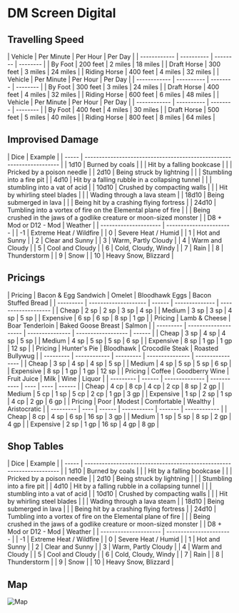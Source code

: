 # DM Screen Digital
## Travelling Speed
<Tabs>
  <TabItem label="Slow" value="first">
    | Vehicle      | Per Minute | Per Hour | Per Day  |
    | ------------ | ---------- | -------- | -------- |
    | By Foot      | 200 feet   | 2 miles  | 18 miles |
    | Draft Horse  | 300 feet   | 3 miles  | 24 miles |
    | Riding Horse | 400 feet   | 4 miles  | 32 miles |
  </TabItem>
  <TabItem label="Normal" value="second">
    | Vehicle      | Per Minute | Per Hour | Per Day  |
    | ------------ | ---------- | -------- | -------- |
    | By Foot      | 300 feet   | 3 miles  | 24 miles |
    | Draft Horse  | 400 feet   | 4 miles  | 32 miles |
    | Riding Horse | 600 feet   | 6 miles  | 48 miles |
  </TabItem>
  <TabItem label="Fast" value="third">
    | Vehicle      | Per Minute | Per Hour | Per Day  |
    | ------------ | ---------- | -------- | -------- |
    | By Foot      | 400 feet   | 4 miles  | 30 miles |
    | Draft Horse  | 500 feet   | 5 miles  | 40 miles |
    | Riding Horse | 800 feet   | 8 miles  | 64 miles |
  </TabItem>
</Tabs>

## Improvised Damage
<Tabs>
  <TabItem label="Imrpovised Damage" value="first">
    | Dice  | Example                                                               |
    | ----- | --------------------------------------------------------------------- |
    | 1d10  | Burned by coals                                                       |
    |       | Hit by a falling bookcase                                             |
    |       | Pricked by a poison needle                                            |
    | 2d10  | Being struck by lightning                                             |
    |       | Stumbling into a fire pit                                             |
    | 4d10  | Hit by a falling rubble in a collapsing tunnel                        |
    |       | stumbling into a vat of acid                                          |
    | 10d10 | Crushed by compacting walls                                           |
    |       | Hit by whirling steel blades                                          |
    |       | Wading through a lava steam                                           |
    | 18d10 | Being submerged in lava                                               |
    |       | Being hit by a crashing flying fortress                               |
    | 24d10 | Tumbling into a vortex of fire on the Elemental plane of fire         |
    |       | Being crushed in the jaws of a godlike creature or moon-sized monster |
  </TabItem>
  <TabItem label="Weather" value="second">
    | D8 + Mod or D12 - Mod | Weather                 |
    | --------------------- | ----------------------- |
    | -1                    | Extreme Heat / Wildfire |
    | 0                     | Severe Heat / Humid     |
    | 1                     | Hot and Sunny           |
    | 2                     | Clear and Sunny         |
    | 3                     | Warm, Partly Cloudy     |
    | 4                     | Warm and Cloudy         |
    | 5                     | Cool and Cloudy         |
    | 6                     | Cold, Cloudy, Windy     |
    | 7                     | Rain                    |
    | 8                     | Thunderstorm            |
    | 9                     | Snow                    |
    | 10                    | Heavy Snow, Blizzard    |
  </TabItem>
</Tabs>

## Pricings
<Tabs>
  <TabItem label="Breakfast" value="first">
    | Pricing   | Bacon & Egg Sandwich | Omelet | Bloodhawk Eggs | Bacon Stuffed Bread |
    | --------- | -------------------- | ------ | -------------- | ------------------- |
    | Cheap     | 2 sp                 | 2 sp   | 3 sp           | 4 sp                |
    | Medium    | 3 sp                 | 3 sp   | 4 sp           | 5 sp                |
    | Expensive | 6 sp                 | 6 sp   | 8 sp           | 1 gp                | 
  </TabItem>
  <TabItem label="Lunch" value="second">
    | Pricing   | Lamb & Cheese        | Boar Tenderloin | Baked Goose Breast | Salmon |
    | --------- | -------------------- | --------------- | ------------------ | ------ |
    | Cheap     | 3 sp                 | 4 sp            | 4 sp               | 5 sp   |
    | Medium    | 4 sp                 | 5 sp            | 5 sp               | 6 sp   |
    | Expensive | 8 sp                 | 1 gp            | 1 gp               | 12 sp  |  
  </TabItem>
  <TabItem label="Dinner" value="third">
    | Pricing   | Hunter's Pie | Bloodhawk | Crocodile Steak | Roasted Bullywug |
    | --------- | ------------ | --------- | --------------- | ---------------- |
    | Cheap     | 3 sp         | 4 sp      | 4 sp            | 5 sp             |
    | Medium    | 4 sp         | 5 sp      | 5 sp            | 6 sp             |
    | Expensive | 8 sp         | 1 gp      | 1 gp            | 12 sp            |
  </TabItem>
  <TabItem label="Drinks" value="fourth">
    | Pricing   | Coffee | Goodberry Wine | Fruit Juice | Milk | Wine | Liquor |
    | --------- | ------ | -------------- | ----------- | ---- | ---- | ------ |
    | Cheap     | 4 cp   | 8 cp           | 4 cp        | 2 cp | 8 sp | 2 gp   |
    | Medium    | 5 cp   | 1 sp           | 5 cp        | 2 cp | 1 gp | 3 gp   |
    | Expensive | 1 sp   | 2 sp           | 1 sp        | 4 cp | 2 gp | 6 gp   |
  </TabItem>
  <TabItem label="Inn Stay (per day)" value="fifth">
    | Pricing   | Poor | Modest | Comfortable | Wealthy | Aristocratic |
    | --------- | ---- | ------ | ----------- | ------- | ------------ |
    | Cheap     | 8 cp | 4 sp   | 6 sp        | 16 sp   | 3 gp         |
    | Medium    | 1 sp | 5 sp   | 8 sp        | 2 gp    | 4 gp         |
    | Expensive | 2 sp | 1 gp   | 16 sp       | 4 gp    | 8 gp         |
  </TabItem>
</Tabs>

## Shop Tables
<Tabs>
  <TabItem label="Imrpovised Damage" value="first">
    | Dice  | Example                                                               |
    | ----- | --------------------------------------------------------------------- |
    | 1d10  | Burned by coals                                                       |
    |       | Hit by a falling bookcase                                             |
    |       | Pricked by a poison needle                                            |
    | 2d10  | Being struck by lightning                                             |
    |       | Stumbling into a fire pit                                             |
    | 4d10  | Hit by a falling rubble in a collapsing tunnel                        |
    |       | stumbling into a vat of acid                                          |
    | 10d10 | Crushed by compacting walls                                           |
    |       | Hit by whirling steel blades                                          |
    |       | Wading through a lava steam                                           |
    | 18d10 | Being submerged in lava                                               |
    |       | Being hit by a crashing flying fortress                               |
    | 24d10 | Tumbling into a vortex of fire on the Elemental plane of fire         |
    |       | Being crushed in the jaws of a godlike creature or moon-sized monster |
  </TabItem>
  <TabItem label="Weather" value="second">
    | D8 + Mod or D12 - Mod | Weather                 |
    | --------------------- | ----------------------- |
    | -1                    | Extreme Heat / Wildfire |
    | 0                     | Severe Heat / Humid     |
    | 1                     | Hot and Sunny           |
    | 2                     | Clear and Sunny         |
    | 3                     | Warm, Partly Cloudy     |
    | 4                     | Warm and Cloudy         |
    | 5                     | Cool and Cloudy         |
    | 6                     | Cold, Cloudy, Windy     |
    | 7                     | Rain                    |
    | 8                     | Thunderstorm            |
    | 9                     | Snow                    |
    | 10                    | Heavy Snow, Blizzard    |
  </TabItem>
</Tabs>

## Map
![Map](/assets/atlas/northern_shore_scale.png)
